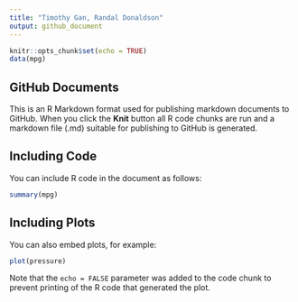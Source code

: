 ```yaml
---
title: "Timothy Gan, Randal Donaldson"
output: github_document
---
```


```r
knitr::opts_chunk$set(echo = TRUE)
data(mpg)
```

## GitHub Documents

This is an R Markdown format used for publishing markdown documents to GitHub. When you click the **Knit** button all R code chunks are run and a markdown file (.md) suitable for publishing to GitHub is generated.

## Including Code

You can include R code in the document as follows:

```r
summary(mpg)
```

## Including Plots

You can also embed plots, for example:

```r
plot(pressure)
```

Note that the `echo = FALSE` parameter was added to the code chunk to prevent printing of the R code that generated the plot.
